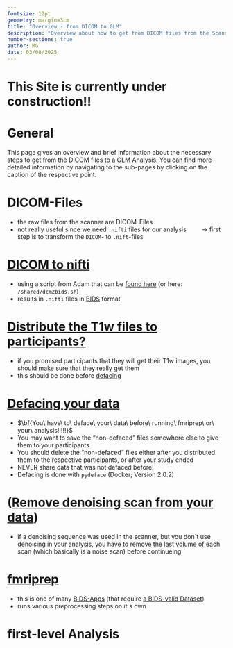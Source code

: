 ```yaml
---
fontsize: 12pt
geometry: margin=3cm
title: "Overview - from DICOM to GLM"
description: "Overview about how to get from DICOM files from the Scanner to your GLM Analysis"
number-sections: true
author: MG
date: 03/08/2025
---
```


# This Site is currently under construction!!

# General

This page gives an overview and brief information about the necessary steps to get from the DICOM files to a GLM Analysis. You can find more detailed information by navigating to the sub-pages by clicking on the caption of the respective point.

# DICOM-Files

-   the raw files from the scanner are DICOM-Files
-   not really useful since we need `.nifti` files for our analysis $\qquad\to$ first step is to transform the `DICOM`- to `.nift`-files

# [DICOM to nifti](DICOMtoBIDS.qmd)

-   using a script from Adam that can be [found here](https://github.com/adam-coates/dicom2bids) (or here: `/shared/dcm2bids.sh`)
-   results in `.nifti` files in [BIDS](https://bids-specification.readthedocs.io/en/stable/introduction.html) format

# [Distribute the T1w files to participants?](ProvidingParticipantsWithTheirT1wFile.qmd)

-   if you promised participants that they will get their T1w images, you should make sure that they really get them
-   this should be done before [defacing](defacing.qmd)

# [Defacing your data](defacing.qmd)

-   $\bf{You\ have\ to\ deface\ your\ data\ before\ running\ fmriprep\ or\ your\ analysis!!!!!}$
-   You may want to save the "non-defaced" files somewhere else to give them to your participants
-   You should delete the "non-defaced" files either after you distributed them to the respective participants, or after your study ended
-   NEVER share data that was not defaced before!
-   Defacing is done with `pydeface` (Docker; Version 2.0.2)

# ([Remove denoising scan from your data](RemoveDenoisingScan.qmd))

-   if a denoising sequence was used in the scanner, but you don´t use denoising in your analysis, you have to remove the last volume of each scan (which basically is a noise scan) before continueing

# [fmriprep](run_fmriprep.qmd)

-   this is one of many [BIDS-Apps](https://bids.neuroimaging.io//tools/bids-apps.html) (that require [a BIDS-valid Dataset](https://bids-standard.github.io/bids-validator/))
-   runs various preprocessing steps on it´s own

# first-level Analysis
